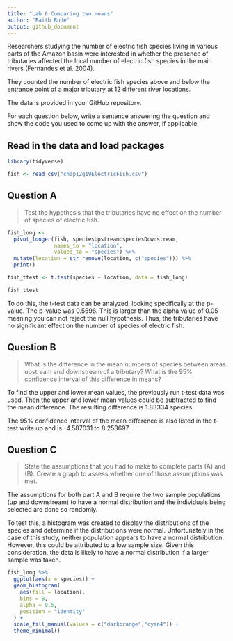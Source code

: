 ```yaml
---
title: "Lab 6 Comparing two means"
author: "Faith Rude"
output: github_document
---
```


Researchers studying the number of electric fish species living in various parts of the Amazon basin were interested in whether the presence of tributaries affected the local number of electric fish species in the main rivers (Fernandes et al. 2004).

They counted the number of electric fish species above and below the entrance point of a major tributary at 12 different river locations.

The data is provided in your GitHub repository.

For each question below, write a sentence answering the question and show the code you used to come up with the answer, if applicable.

## Read in the data and load packages

```r
library(tidyverse)

fish <- read_csv("chap12q19ElectricFish.csv")
```


## Question A

> Test the hypothesis that the tributaries have no effect on the number of species of electric fish.

```r
fish_long <- 
  pivot_longer(fish, speciesUpstream:speciesDownstream,
               names_to = "location",
               values_to = "species") %>% 
  mutate(location = str_remove(location, c("species"))) %>% 
  print()

fish_ttest <- t.test(species ~ location, data = fish_long)

fish_ttest
```

To do this, the t-test data can be analyzed, looking specifically at the p-value. The p-value was 0.5596. This is larger than the alpha value of 0.05 meaning you can not reject the null hypothesis. Thus, the tributaries have no significant effect on the number of species of electric fish.

## Question B

> What is the difference in the mean numbers of species between areas upstream and downstream of a tributary? What is the 95% confidence interval of this difference in means?

To find the upper and lower mean values, the previously run t-test data was used. Then the upper and lower mean values could be subtracted to find the mean difference. The resulting difference is 1.83334 species.

The 95% confidence interval of the mean difference is also listed in the t-test write up and is -4.587031 to 8.253697.

## Question C

> State the assumptions that you had to make to complete parts (A) and (B). Create a graph to assess whether one of those assumptions was met.

The assumptions for both part A and B require the two sample populations (up and downstream) to have a normal distribution and the individuals being selected are done so randomly.

To test this, a histogram was created to display the distributions of the species and determine if the distributions were normal. Unfortunately in the case of this study, neither population appears to have a normal distribution. However, this could be attributed to a low sample size. Given this consideration, the data is likely to have a normal distribution if a larger sample was taken.

```r
fish_long %>% 
  ggplot(aes(x = species)) +
  geom_histogram(
    aes(fill = location), 
    bins = 8, 
    alpha = 0.5, 
    position = "identity"
  ) +
  scale_fill_manual(values = c("darkorange","cyan4")) +
  theme_minimal()
```
